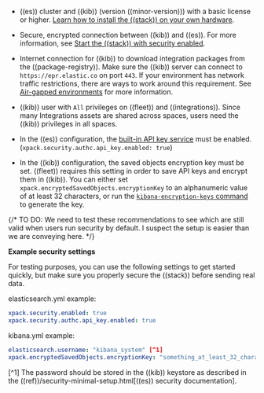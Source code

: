 * ((es)) cluster and ((kib)) (version ((minor-version))) with a basic license or
higher. [Learn how to install the ((stack)) on your own hardware](((stack-ref))/installing-elastic-stack.html).

* Secure, encrypted connection between ((kib)) and ((es)). For more information,
see [Start the ((stack)) with security enabled](((ref))/configuring-stack-security.html).

* Internet connection for ((kib)) to download integration packages from the
((package-registry)). Make sure the ((kib)) server can connect to
`https://epr.elastic.co` on port `443`. If your environment has network traffic
restrictions, there are ways to work around this requirement.
See [Air-gapped environments](((fleet-guide))/air-gapped.html) for more information.

* ((kib)) user with `All` privileges on ((fleet)) and ((integrations)). Since many
Integrations assets are shared across spaces, users need the ((kib)) privileges in
all spaces.

* In the ((es)) configuration, the
[built-in API key service](((ref))/security-settings.html#api-key-service-settings) must be enabled.
(`xpack.security.authc.api_key.enabled: true`)

* In the ((kib)) configuration, the saved objects encryption key
must be set. ((fleet)) requires this setting in order to save API keys and encrypt
them in ((kib)). You can either set `xpack.encryptedSavedObjects.encryptionKey` to
an alphanumeric value of at least 32 characters, or run the
[`kibana-encryption-keys` command](((kibana-ref))/kibana-encryption-keys.html) to
generate the key.

{/*
TO DO: We need to test these recommendations to see which are still valid
when users run security by default. I suspect the setup is easier than we
are conveying here.
*/}

**Example security settings**

For testing purposes, you can use the following settings to get started quickly,
but make sure you properly secure the ((stack)) before sending real data.

elasticsearch.yml example:

```yaml
xpack.security.enabled: true
xpack.security.authc.api_key.enabled: true
```

kibana.yml example:

```yaml
elasticsearch.username: "kibana_system" [^1]
xpack.encryptedSavedObjects.encryptionKey: "something_at_least_32_characters"
```
[^1] The password should be stored in the ((kib)) keystore as described in the
((ref))/security-minimal-setup.html[((es)) security documentation].